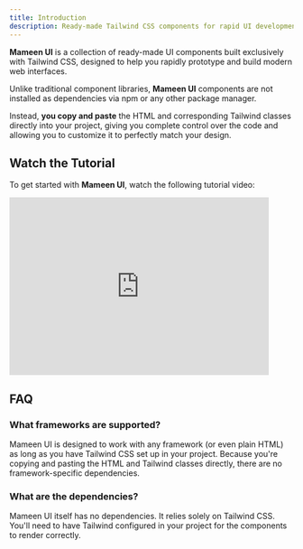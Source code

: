 ```yaml
---
title: Introduction
description: Ready-made Tailwind CSS components for rapid UI development.
---
```


**Mameen UI** is a collection of ready-made UI components built exclusively with Tailwind CSS, designed to help you rapidly prototype and build modern web interfaces.

Unlike traditional component libraries, **Mameen UI** components are not installed as dependencies via npm or any other package manager. 

Instead, **you copy and paste** the HTML and corresponding Tailwind classes directly into your project, giving you complete control over the code and allowing you to customize it to perfectly match your design.

## Watch the Tutorial

To get started with **Mameen UI**, watch the following tutorial video:

<iframe width="460" height="315" src="https://www.youtube.com/embed/dQw4w9WgXcQ" frameBorder="0" allow="accelerometer; autoplay; clipboard-write; encrypted-media; gyroscope; picture-in-picture" allowFullScreen></iframe>

## FAQ

### What frameworks are supported?

Mameen UI is designed to work with any framework (or even plain HTML) as long as you have Tailwind CSS set up in your project. Because you're copying and pasting the HTML and Tailwind classes directly, there are no framework-specific dependencies.

### What are the dependencies?

Mameen UI itself has no dependencies. It relies solely on Tailwind CSS. You'll need to have Tailwind configured in your project for the components to render correctly.
